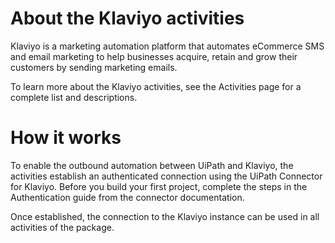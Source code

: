 ﻿# About the Klaviyo activities

Klaviyo is a marketing automation platform that automates eCommerce SMS and email marketing to help businesses acquire, retain and grow their customers by sending marketing emails.



To learn more about the Klaviyo activities, see the Activities page for a complete list and descriptions.

# How it works

To enable the outbound automation between UiPath and Klaviyo, the activities establish an authenticated connection using the UiPath Connector for Klaviyo. Before you build your first project, complete the steps in the Authentication guide from the connector documentation.

Once established, the connection to the Klaviyo instance can be used in all activities of the package.
